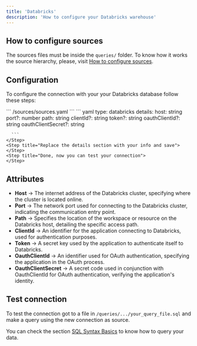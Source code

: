 ```yaml
---
title: 'Databricks'
description: 'How to configure your Databricks warehouse'
---
```


## How to configure sources

The sources files must be inside the `queries/` folder. 
<Note>To know how it works the source hierarchy, please, visit [How to configure sources](../sources/how-to-configure-sources).</Note>

## Configuration

To configure the connection with your your Databricks database follow these steps:

<Steps>
    <Step title="Go to the sources file in your Latitude project">
        ```
            /sources/sources.yaml
        ```
    </Step>
    <Step title="Add the following code for your Databricks connection">
      ``` yaml
      type: databricks
          details:
            host: string
            port?: number
            path: string
            clientId?: string
            token?: string
            oauthClientId?: string
            oauthClientSecret?: string

      ```
    </Step>
    <Step title="Replace the details section with your info and save">
    </Step>
    <Step title="Done, now you can test your connection">
    </Step>
</Steps>

## Attributes

- **Host** → The internet address of the Databricks cluster, specifying where the cluster is located online.
- **Port** → The network port used for connecting to the Databricks cluster, indicating the communication entry point.
- **Path** → Specifies the location of the workspace or resource on the Databricks host, detailing the specific access path.
- **ClientId** → An identifier for the application connecting to Databricks, used for authentication purposes.
- **Token** → A secret key used by the application to authenticate itself to Databricks.
- **OauthClientId** → An identifier used for OAuth authentication, specifying the application in the OAuth process.
- **OauthClientSecret** → A secret code used in conjunction with OauthClientId for OAuth authentication, verifying the application's identity.

## Test connection

To test the connection got to a file in `/queries/.../your_query_file.sql` and make a query using the new connection as source.

You can check the section [SQL Syntax Basics](../queries/basics/sql-syntax-basics) to know how to query your data. 